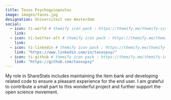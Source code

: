 ```yaml
---
title: Tasos Psychogyiopoulos
image: images/tasos.jpg
designation: Universiteit van Amsterdam
social:
  - icon: ti-world # themify icon pack : https://themify.me/themify-icons
    link: 
  - icon: ti-twitter-alt # themify icon pack : https://themify.me/themify-icons
    link: 
  - icon: ti-linkedin # themify icon pack : https://themify.me/themify-icons
    link: "https://www.linkedin.com/in/tasospsy/"
  - icon: ti-github # themify icon pack : https://themify.me/themify-icons
    link: "https://github.com/tasospsy"
---
```


My role in ShareStats includes maintaining the item bank and developing related code to ensure a pleasant experience for the end user. I am grateful to contribute a small part to this wonderful project and further support the open science movement.